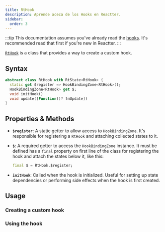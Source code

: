 ```yaml
---
title: RtHook
description: Aprende aceca de los Hooks en Reactter.
sidebar:
  order: 3
---
```



:::tip
This documentation assumes you've already read the [hooks](/reactter/core_concepts/hooks/).
It's recommended read that first if you're new in Reactter.
:::

<HT><a href="https://pub.dev/documentation/reactter/latest/reactter/RtHook-class.html" target="_blank">`RtHook`</a></HT> is a class that provides a way to create a custom hook.

## Syntax

```dart showLineNumbers=false
abstract class RtHook with RtState<RtHook> {
  static get $register => HookBindingZone<RtHook>();
  HookBindingZone<RtHook> get $;
  void initHook()
  void update([Function()? fnUpdate])
}
```

## Properties & Methods

- **`$register`**: A static getter to allow access to <HT>`HookBindingZone`</HT>.
It's responsible for registering a <HT>`RtHook`</HT> and attaching collected states to it.
- **`$`**: A required getter to access the <HT>`HookBindingZone`</HT> instance.
It must be defined has a <HK>`final`</HK> property on first line of the class for registering the hook and attach the states below it, like this:

  ```dart showLineNumbers=false
  final $ = RtHook.$register;
  ```
- <HM>**`initHook`**</HM>: Called when the hook is initialized.
Useful for setting up state dependencies or performing side effects when the hook is first created.

<StatePropertiesMethodsRef/>

## Usage

### Creating a custom hook

<CreatingCustomHook/>

### Using the hook

<UsingCustomHook/>